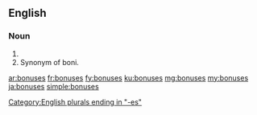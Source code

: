 ==English==

===Noun===
{{head|en|plural}}

# {{plural of|bonus|lang=en}}
# Synonym of boni.

[[Category:English plurals ending in "-es"]]

[[ar:bonuses]]
[[fr:bonuses]]
[[fy:bonuses]]
[[ku:bonuses]]
[[mg:bonuses]]
[[my:bonuses]]
[[ja:bonuses]]
[[simple:bonuses]]